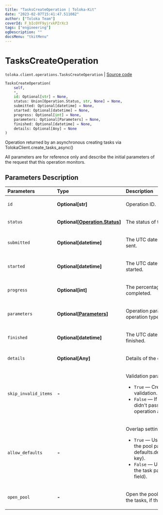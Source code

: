 ```yaml
---
title: "TasksCreateOperation | Toloka-Kit"
date: "2023-02-07T15:41:47.511082"
author: ["Toloka Team"]
coverId: F_bIcOYF9yjrxkPZrXc3
tags: ["engineering"]
ogDescription: ""
docsMenu: "tkitMenu"
---
```


# TasksCreateOperation
`toloka.client.operations.TasksCreateOperation` | [Source code](https://github.com/Toloka/toloka-kit/blob/v1.1.3/src/client/operations.py#L267)

```python
TasksCreateOperation(
    self,
    *,
    id: Optional[str] = None,
    status: Union[Operation.Status, str, None] = None,
    submitted: Optional[datetime] = None,
    started: Optional[datetime] = None,
    progress: Optional[int] = None,
    parameters: Optional[Parameters] = None,
    finished: Optional[datetime] = None,
    details: Optional[Any] = None
)
```

Operation returned by an asynchronous creating tasks via TolokaClient.create_tasks_async()

All parameters are for reference only and describe the initial parameters of the request that this operation monitors.

## Parameters Description

| Parameters | Type | Description |
| :----------| :----| :-----------|
`id`|**Optional\[str\]**|<p>Operation ID.</p>
`status`|**Optional\[[Operation.Status](/docs-new/toloka-kit/reference/toloka.client.operations.Operation.Status)\]**|<p>The status of the operation.</p>
`submitted`|**Optional\[datetime\]**|<p>The UTC date and time the request was sent.</p>
`started`|**Optional\[datetime\]**|<p>The UTC date and time the operation started.</p>
`progress`|**Optional\[int\]**|<p>The percentage of the operation completed.</p>
`parameters`|**Optional\[[Parameters](/docs-new/toloka-kit/reference/toloka.client.operations.TasksCreateOperation.Parameters)\]**|<p>Operation parameters (depending on the operation type).</p>
`finished`|**Optional\[datetime\]**|<p>The UTC date and time the operation finished.</p>
`details`|**Optional\[Any\]**|<p>Details of the operation completion.</p>
`skip_invalid_items`|**-**|<p>Validation parameters for JSON objects:</p> <ul> <li>`True` — Create the tasks that passed validation. Skip the rest of the tasks.</li> <li>`False` — If at least one of the tasks didn&#x27;t pass validation, stop the operation and   don&#x27;t create any tasks.</li> </ul>
`allow_defaults`|**-**|<p>Overlap settings:</p> <ul> <li>`True` — Use the overlap that is set in the pool parameters   (in the defaults.default_overlap_for_new_tasks key).</li> <li>`False` — Use the overlap that is set in the task parameters (in the overlap field).</li> </ul>
`open_pool`|**-**|<p>Open the pool immediately after creating the tasks, if the pool is closed.</p>
